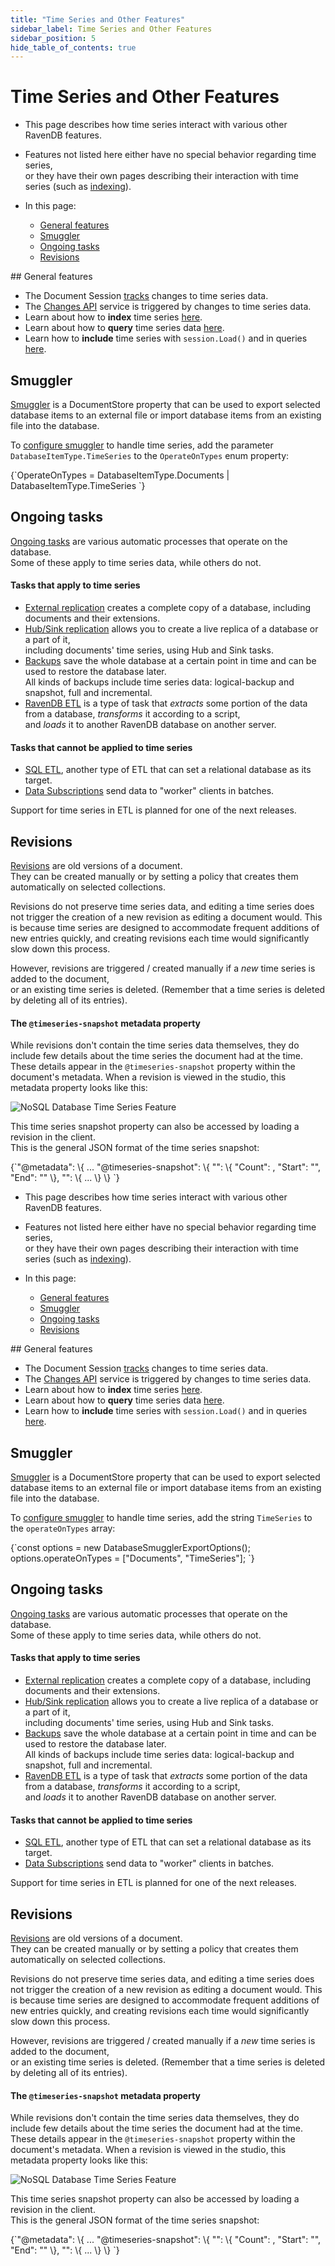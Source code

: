 ---
title: "Time Series and Other Features"
sidebar_label: Time Series and Other Features
sidebar_position: 5
hide_table_of_contents: true
---




# Time Series and Other Features
<LanguageSwitcher supportedLanguages={supportedLanguages} />
<LanguageContent language="csharp">

<Admonition type="note" title="Note">

* This page describes how time series interact with various other RavenDB features.  

* Features not listed here either have no special behavior regarding time series,  
  or they have their own pages describing their interaction with time series (such as [indexing](../../document-extensions/timeseries/indexing)).

* In this page:  
  * [General features](../../document-extensions/timeseries/time-series-and-other-features#general-features)  
  * [Smuggler](../../document-extensions/timeseries/time-series-and-other-features#smuggler)  
  * [Ongoing tasks](../../document-extensions/timeseries/time-series-and-other-features#ongoing-tasks)  
  * [Revisions](../../document-extensions/timeseries/time-series-and-other-features#revisions)  

</Admonition>
## General features  

* The Document Session [tracks](../../client-api/session/what-is-a-session-and-how-does-it-work#tracking-changes) changes to time series data.  
* The [Changes API](../../client-api/changes/what-is-changes-api) service is triggered by changes to time series data.  
* Learn about how to **index** time series [here](../../document-extensions/timeseries/indexing).  
* Learn about how to **query** time series data [here](../../document-extensions/timeseries/querying/overview-and-syntax).  
* Learn how to **include** time series with `session.Load()` and in queries [here](../../document-extensions/timeseries/client-api/session/include/overview).  



## Smuggler

[Smuggler](../../client-api/smuggler/what-is-smuggler) is a DocumentStore property that can be used to export selected database items to an external file 
or import database items from an existing file into the database.  

To [configure smuggler](../../client-api/smuggler/what-is-smuggler#databasesmugglerexportoptions) to handle time series, 
add the parameter `DatabaseItemType.TimeSeries` to the `OperateOnTypes` enum property:  

<TabItem value="something" label="csharp">
<CodeBlock language="csharp">
{`OperateOnTypes = DatabaseItemType.Documents | DatabaseItemType.TimeSeries
`}
</CodeBlock>
</TabItem>



## Ongoing tasks

[Ongoing tasks](../../studio/database/tasks/ongoing-tasks/general-info) are various automatic processes that operate on the database.  
Some of these apply to time series data, while others do not.

#### Tasks that apply to time series

* [External replication](../../server/ongoing-tasks/external-replication) creates a complete copy of a database, including documents and their extensions.  
* [Hub/Sink replication](../../server/ongoing-tasks/hub-sink-replication) allows you to create a live replica of a database or a part of it,  
  including documents' time series, using Hub and Sink tasks.  
* [Backups](../../client-api/operations/maintenance/backup/backup) save the whole database at a certain point in time and can be used to restore the database later.  
  All kinds of backups include time series data: logical-backup and snapshot, full and incremental.
* [RavenDB ETL](../../server/ongoing-tasks/etl/raven#time-series) is a type of task that _extracts_ some portion of the data from a database, _transforms_ it according to a script,  
  and _loads_ it to another RavenDB database on another server.  

#### Tasks that cannot be applied to time series

* [SQL ETL](../../server/ongoing-tasks/etl/basics), another type of ETL that can set a relational database as its target.  
* [Data Subscriptions](../../client-api/data-subscriptions/what-are-data-subscriptions) send data to "worker" clients in batches.

<Admonition type="info" title="Info">

Support for time series in ETL is planned for one of the next releases.

</Admonition>



## Revisions

[Revisions](../../document-extensions/revisions/overview) are old versions of a document.  
They can be created manually or by setting a policy that creates them automatically on selected collections.  

Revisions do not preserve time series data, and editing a time series does not trigger the creation of a new revision as editing a document would. 
This is because time series are designed to accommodate frequent additions of new entries quickly, and creating revisions each time would significantly slow down this process.

However, revisions are triggered / created manually if a _new_ time series is added to the document,  
or an existing time series is deleted. (Remember that a time series is deleted by deleting all of its entries).  

#### The&nbsp;`@timeseries-snapshot`&nbsp;metadata property

While revisions don't contain the time series data themselves, they do include few details about the time series the document had at the time.
These details appear in the `@timeseries-snapshot` property within the document's metadata.
When a revision is viewed in the studio, this metadata property looks like this:  

![NoSQL Database Time Series Feature](./assets/TSSnapshot.png)

This time series snapshot property can also be accessed by loading a revision in the client.  
This is the general JSON format of the time series snapshot:  

<TabItem value="something" label="json">
<CodeBlock language="json">
{`"@metadata": \{
    ...
    "@timeseries-snapshot": \{
        "<the name of a time series>": \{
            "Count": <the number of entries>,
            "Start": "<timestamp of first entry>",
            "End": "<timestamp of last entry>"
        \},
        "<the name of the next time series>": \{ ... \}
    \}
`}
</CodeBlock>
</TabItem>




</LanguageContent>
<LanguageContent language="nodejs">

<Admonition type="note" title="Note">

* This page describes how time series interact with various other RavenDB features.  

* Features not listed here either have no special behavior regarding time series,  
  or they have their own pages describing their interaction with time series (such as [indexing](../../document-extensions/timeseries/indexing)).

* In this page:  
  * [General features](../../document-extensions/timeseries/time-series-and-other-features#general-features)  
  * [Smuggler](../../document-extensions/timeseries/time-series-and-other-features#smuggler)  
  * [Ongoing tasks](../../document-extensions/timeseries/time-series-and-other-features#ongoing-tasks)  
  * [Revisions](../../document-extensions/timeseries/time-series-and-other-features#revisions)  

</Admonition>
## General features  

* The Document Session [tracks](../../client-api/session/what-is-a-session-and-how-does-it-work#tracking-changes) changes to time series data.  
* The [Changes API](../../client-api/changes/what-is-changes-api) service is triggered by changes to time series data.  
* Learn about how to **index** time series [here](../../document-extensions/timeseries/indexing).  
* Learn about how to **query** time series data [here](../../document-extensions/timeseries/querying/overview-and-syntax).  
* Learn how to **include** time series with `session.Load()` and in queries [here](../../document-extensions/timeseries/client-api/session/include/overview).  



## Smuggler

[Smuggler](../../client-api/smuggler/what-is-smuggler) is a DocumentStore property that can be used to export selected database items to an external file 
or import database items from an existing file into the database.  

To [configure smuggler](../../client-api/smuggler/what-is-smuggler#databasesmugglerexportoptions) to handle time series, 
add the string `TimeSeries` to the `operateOnTypes` array:  

<TabItem value="something" label="javascript">
<CodeBlock language="javascript">
{`const options = new DatabaseSmugglerExportOptions();
options.operateOnTypes = ["Documents", "TimeSeries"];
`}
</CodeBlock>
</TabItem>



## Ongoing tasks

[Ongoing tasks](../../studio/database/tasks/ongoing-tasks/general-info) are various automatic processes that operate on the database.  
Some of these apply to time series data, while others do not.

#### Tasks that apply to time series

* [External replication](../../server/ongoing-tasks/external-replication) creates a complete copy of a database, including documents and their extensions.  
* [Hub/Sink replication](../../server/ongoing-tasks/hub-sink-replication) allows you to create a live replica of a database or a part of it,  
  including documents' time series, using Hub and Sink tasks.  
* [Backups](../../client-api/operations/maintenance/backup/backup) save the whole database at a certain point in time and can be used to restore the database later.  
  All kinds of backups include time series data: logical-backup and snapshot, full and incremental.
* [RavenDB ETL](../../server/ongoing-tasks/etl/raven#time-series) is a type of task that _extracts_ some portion of the data from a database, _transforms_ it according to a script,  
  and _loads_ it to another RavenDB database on another server.  

#### Tasks that cannot be applied to time series

* [SQL ETL](../../server/ongoing-tasks/etl/basics), another type of ETL that can set a relational database as its target.  
* [Data Subscriptions](../../client-api/data-subscriptions/what-are-data-subscriptions) send data to "worker" clients in batches.

<Admonition type="info" title="Info">

Support for time series in ETL is planned for one of the next releases.

</Admonition>



## Revisions

[Revisions](../../document-extensions/revisions/overview) are old versions of a document.  
They can be created manually or by setting a policy that creates them automatically on selected collections.  

Revisions do not preserve time series data, and editing a time series does not trigger the creation of a new revision as editing a document would. 
This is because time series are designed to accommodate frequent additions of new entries quickly, and creating revisions each time would significantly slow down this process.

However, revisions are triggered / created manually if a _new_ time series is added to the document,  
or an existing time series is deleted. (Remember that a time series is deleted by deleting all of its entries).  

#### The&nbsp;`@timeseries-snapshot`&nbsp;metadata property

While revisions don't contain the time series data themselves, they do include few details about the time series the document had at the time.
These details appear in the `@timeseries-snapshot` property within the document's metadata.
When a revision is viewed in the studio, this metadata property looks like this:  

![NoSQL Database Time Series Feature](./assets/TSSnapshot.png)

This time series snapshot property can also be accessed by loading a revision in the client.  
This is the general JSON format of the time series snapshot:  

<TabItem value="something" label="json">
<CodeBlock language="json">
{`"@metadata": \{
    ...
    "@timeseries-snapshot": \{
        "<the name of a time series>": \{
            "Count": <the number of entries>,
            "Start": "<timestamp of first entry>",
            "End": "<timestamp of last entry>"
        \},
        "<the name of the next time series>": \{ ... \}
    \}
`}
</CodeBlock>
</TabItem>




</LanguageContent>

<!---
### Time Series
- [Time Series Overview]()

### Client-API
- [Session Entity Tracking]()

### Server
- [External replication]()

### Studio
- [Ongoing tasks]()


-->